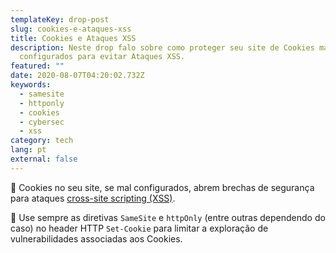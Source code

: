 ```yaml
---
templateKey: drop-post
slug: cookies-e-ataques-xss
title: Cookies e Ataques XSS
description: Neste drop falo sobre como proteger seu site de Cookies mal
  configurados para evitar Ataques XSS.
featured: ""
date: 2020-08-07T04:20:02.732Z
keywords:
  - samesite
  - httponly
  - cookies
  - cybersec
  - xss
category: tech
lang: pt
external: false
---
```


<Drop>

🍪 Cookies no seu site, se mal configurados, abrem brechas de segurança para ataques [cross-site scripting (XSS)](https://betomuniz.com/drops/ataques-xss).

💬 Use sempre as diretivas `SameSite` e `httpOnly` (entre outras dependendo do caso) no header HTTP `Set-Cookie` para limitar a exploração de vulnerabilidades associadas aos Cookies. 

</Drop>
